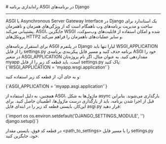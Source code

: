 

<Layout>
<Head>
<title>مستندات راه‌اندازی برنامه ASGI در Django - لیارا</title>

<meta property="og:title" content="مستندات خدمات رایانش ابری لیارا" />
<meta property="og:description" content="مستندات نحوه راه‌اندازی برنامه ASGI در پلتفرم Django در لیارا"  />
</Head>
# راه‌اندازی برنامه ASGI در برنامه‌های Django
<hr className="mb-2" />

ASGI یا Asynchronous Server Gateway Interface در Django یک استاندارد برای ساخت و مدیریت برنامه‌های وب ناهمگام است که از ویژگی‌های همزمان و ناهمزمان پشتیبانی می‌کند. ASGI، جایگزین WSGI شده و امکان استفاده از قابلیت‌های وب‌سوکت، پروتکل‌های HTTP2 و سایر عملیات‌های ناهمزمان را فراهم می‌کند.
<div className="h-2" />
برای استقرار برنامه‌های ASGI در پلتفرم Django لیارا تنها باید <Important>WSGI_APPLICATION</Important> را از فایل <Important>settings.py</Important> برنامه حذف کنید و مسیر فایل پیکربندی برنامه‌ی ASGI خود را در متغیر <Important>ASGI_APPLICATION</Important> مقداردهی کنید. به عنوان مثال، اگر نام پروژه‌تان <Important>myapp</Important> است، باید قطعه کد زیر را از فایل <Important>settings.py</Important> پاک کنید:

<div className="h-2" />
<div dir='ltr'>
    <Highlight className="python">
        {`WSGI_APPLICATION = 'myapp.wsgi.application'`}
    </Highlight>
</div>
<div className="h-2" />

و به جای آن، از قطعه کد زیر استفاده کنید:
<div className="h-2" />
<div dir='ltr'>
    <Highlight className="python">
        {`ASGI_APPLICATION = 'myapp.asgi.application'`}
</Highlight>
</div>
<div className="h-2" />

همچنین، به دلیل استفاده از ASGI، ماژول‌ها به شکل async بارگذاری می‌شوند. بنابراین قبل از اجرا شدن برنامه، باید از بارگذاری درست ماژول‌ها، اطمینان حاصل کنید.
برای این‌کار، بایستی قطعه کد زیر را در ابتدای فایل <Important>asgi.py</Important> قرار دهید:

<div className="h-2" />
<div dir='ltr'>
    <Highlight className="python">
        {`import os
os.environ.setdefault('DJANGO_SETTINGS_MODULE', '<path_to_settings>')
django.setup()`}
</Highlight>
</div>
<div className="h-2" />

در قطعه کد فوق، بایستی مقدار <Important>&lt;path_to_settings&gt;</Important> را با مسیر فایل <Important>settings.py</Important> خود، جایگزین کنید. 

</Layout>